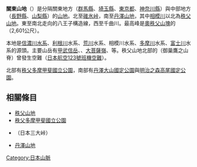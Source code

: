 {{Geobox|山脈
|name=關東山地
| native_name =関東山地
|image=Echigo Mountains 2008-01-06.jpg
|image_caption=關東山地遠景（[[富士山|富士山]]前方）
|state = [[群馬縣|群馬縣]]
|state1= [[埼玉縣|埼玉縣]]
|state2 = [[東京都|東京都]]
|state3 = [[神奈川縣|神奈川縣]]
|state4 = [[長野縣|長野縣]]
|state5 = [[山梨縣|山梨縣]]
|region_type=
|region= 
|region1=
|border=| border1=
|highest={{link-ja|北奧千丈岳|北奥千丈岳}}
|highest_elevation=2601
|geology= | period= | orogeny=
|map=
|map_caption=
}}
'''關東山地'''（{{jpn|j=関東山地|hg=かんとうさんち|rm=Kantō sanchi|f=y}}）是分隔關東地方（[[群馬縣|群馬縣]]、[[埼玉縣|埼玉縣]]、[[東京都|東京都]]、[[神奈川縣|神奈川縣]]）與中部地方（[[長野縣|長野縣]]、[[山梨縣|山梨縣]]）的[[山地|山地]]。北至[[碓氷峠|碓氷峠]]，南至[[丹澤山地|丹澤山地]]，其中[[相模川|相模川]]以北為[[秩父山地|秩父山地]]。東至南北走向的八王子構造線，西至千曲川。最高峰是[[奧秩父山塊|奧秩父山塊]]的{{link-ja|北奧千丈岳|北奥千丈岳}}（2,601公尺）。

本地是[[信濃川|信濃川]][[水系|水系]]、[[利根川|利根川]]水系、[[荒川_(關東)|荒川]]水系、相模川水系、[[多摩川|多摩川]]水系、[[富士川|富士川]]水系的源頭。主要山岳有[[甲武信岳|甲武信岳]]、{{link-ja|金峰山 (山梨縣、長野縣)|金峰山 (山梨県・長野県)|金峰山}}、[[大菩薩嶺|大菩薩嶺]]、{{link-ja|御座山|御座山}}等。秩父山地北部的{{link-ja|高天原山|高天原山}}（御巢鷹之山脊）曾發生空難（[[日本航空123號班機空難|日本航空123號班機空難]]）。

北部有[[秩父多摩甲斐國立公園|秩父多摩甲斐國立公園]]，南部有[[丹澤大山國定公園|丹澤大山國定公園]]與[[明治之森高尾國定公園|明治之森高尾國定公園]]。

== 相關條目 ==
*[[秩父山地|秩父山地]]
*[[秩父多摩甲斐國立公園|秩父多摩甲斐國立公園]]
*{{link-ja|雁坂峠|雁坂峠}}（日本三大峠）
*[[丹澤山地|丹澤山地]]

{{日本山脈與山地}}

{{DEFAULTSORT:Kanto Sanchi}}
[[Category:日本山脈|Category:日本山脈]]